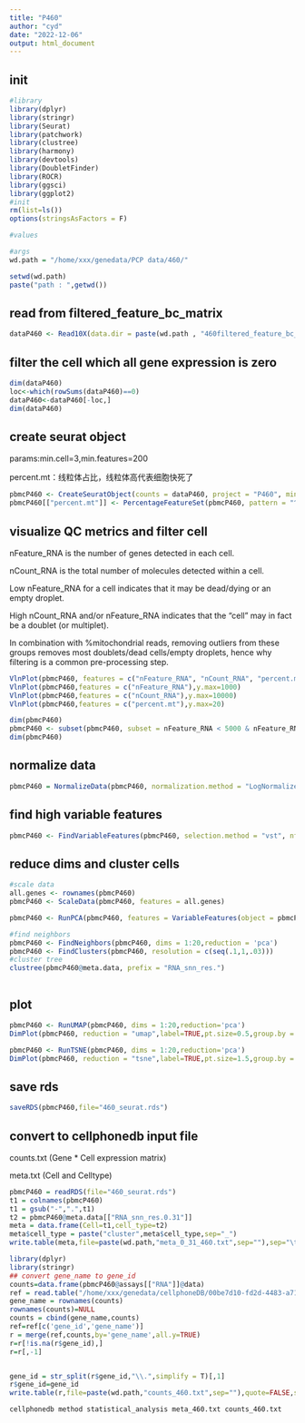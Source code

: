 ```yaml
---
title: "P460"
author: "cyd"
date: "2022-12-06"
output: html_document
---
```


## init

```r
#library
library(dplyr)
library(stringr)
library(Seurat)
library(patchwork)
library(clustree)
library(harmony)
library(devtools)
library(DoubletFinder)
library(ROCR)
library(ggsci)
library(ggplot2)
#init
rm(list=ls())
options(stringsAsFactors = F)

#values

#args
wd.path = "/home/xxx/genedata/PCP data/460/"

setwd(wd.path)
paste("path : ",getwd())
```

## read from filtered_feature_bc_matrix

```r
dataP460 <- Read10X(data.dir = paste(wd.path , "460filtered_feature_bc_matrix",sep=""))
```

## filter the cell which all gene expression is zero

```r
dim(dataP460)
loc<-which(rowSums(dataP460)==0)
dataP460<-dataP460[-loc,]
dim(dataP460)
```

## create seurat object

params:min.cell=3,min.features=200

percent.mt：线粒体占比，线粒体高代表细胞快死了

```r
pbmcP460 <- CreateSeuratObject(counts = dataP460, project = "P460", min.cells = 3, min.features = 200)
pbmcP460[["percent.mt"]] <- PercentageFeatureSet(pbmcP460, pattern = "^MT-")
```

## visualize QC metrics and filter cell

nFeature_RNA is the number of genes detected in each cell.

nCount_RNA is the total number of molecules detected within a cell.

Low nFeature_RNA for a cell indicates that it may be dead/dying or an empty droplet.

High nCount_RNA and/or nFeature_RNA indicates that the "cell" may in fact be a doublet (or multiplet).

In combination with %mitochondrial reads, removing outliers from these groups removes most doublets/dead cells/empty droplets, hence why filtering is a common pre-processing step.

```r
VlnPlot(pbmcP460, features = c("nFeature_RNA", "nCount_RNA", "percent.mt"), ncol = 3)
VlnPlot(pbmcP460,features = c("nFeature_RNA"),y.max=1000)
VlnPlot(pbmcP460,features = c("nCount_RNA"),y.max=10000)
VlnPlot(pbmcP460,features = c("percent.mt"),y.max=20)
```

```r
dim(pbmcP460)
pbmcP460 <- subset(pbmcP460, subset = nFeature_RNA < 5000 & nFeature_RNA > 300 & nCount_RNA< 10000 & percent.mt<20 )
dim(pbmcP460)
```

## normalize data

```r
pbmcP460 = NormalizeData(pbmcP460, normalization.method = "LogNormalize", scale.factor = 10000)
```

## find high variable features

```r
pbmcP460 <- FindVariableFeatures(pbmcP460, selection.method = "vst", nfeatures = 2000)
```

## reduce dims and cluster cells

```r
#scale data
all.genes <- rownames(pbmcP460)
pbmcP460 <- ScaleData(pbmcP460, features = all.genes)

pbmcP460 <- RunPCA(pbmcP460, features = VariableFeatures(object = pbmcP460))

#find neighbors
pbmcP460 <- FindNeighbors(pbmcP460, dims = 1:20,reduction = 'pca')
pbmcP460 <- FindClusters(pbmcP460, resolution = c(seq(.1,1,.03)))
#cluster tree
clustree(pbmcP460@meta.data, prefix = "RNA_snn_res.")



```

## plot

```r
pbmcP460 <- RunUMAP(pbmcP460, dims = 1:20,reduction='pca')
DimPlot(pbmcP460, reduction = "umap",label=TRUE,pt.size=0.5,group.by = "RNA_snn_res.0.31")

pbmcP460 <- RunTSNE(pbmcP460, dims = 1:20,reduction='pca')
DimPlot(pbmcP460, reduction = "tsne",label=TRUE,pt.size=1.5,group.by = "RNA_snn_res.0.31")
```

## save rds

```r
saveRDS(pbmcP460,file="460_seurat.rds")
```

## convert to cellphonedb input file

counts.txt (Gene \* Cell expression matrix)

meta.txt (Cell and Celltype)

```r
pbmcP460 = readRDS(file="460_seurat.rds")
t1 = colnames(pbmcP460)
t1 = gsub("-",".",t1)
t2 = pbmcP460@meta.data[["RNA_snn_res.0.31"]]
meta = data.frame(Cell=t1,cell_type=t2)
meta$cell_type = paste("cluster",meta$cell_type,sep="_")
write.table(meta,file=paste(wd.path,"meta_0_31_460.txt",sep=""),sep="\t",row.names=FALSE,quote=FALSE)
```

```r
library(dplyr)
library(stringr)
## convert gene_name to gene_id
counts=data.frame(pbmcP460@assays[["RNA"]]@data)
ref = read.table("/home/xxx/genedata/cellphoneDB/00be7d10-fd2d-4483-a712-72f24846610f.rna_seq.augmented_star_gene_counts.tsv",sep ="\t",header=TRUE)
gene_name = rownames(counts)
rownames(counts)=NULL
counts = cbind(gene_name,counts)
ref=ref[c('gene_id','gene_name')]
r = merge(ref,counts,by='gene_name',all.y=TRUE)
r=r[!is.na(r$gene_id),]
r=r[,-1]


gene_id = str_split(r$gene_id,"\\.",simplify = T)[,1]
r$gene_id=gene_id
write.table(r,file=paste(wd.path,"counts_460.txt",sep=""),quote=FALSE,sep="\t",row.names=FALSE)
```

```shell
cellphonedb method statistical_analysis meta_460.txt counts_460.txt 
```
